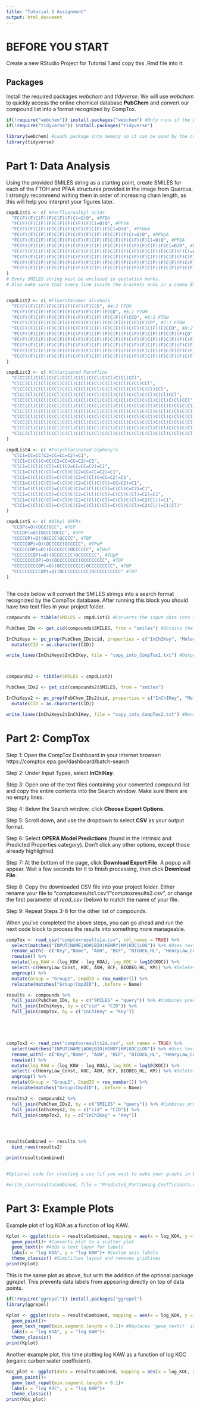 ---
title: "Tutorial 1 Assignment"
output: html_document
---

# BEFORE YOU START

Create a new RStudio Project for Tutorial 1 and copy this .Rmd file into it.

## Packages

Install the required packages *webchem* and *tidyverse*. We will use *webchem* to quickly access the online chemical database **PubChem** and convert our compound list into a format recognized by CompTox.

```{r packages, message = FALSE, error = TRUE}
if(!require("webchem")) install.packages("webchem") #Only runs if the package is not already installed on your device.
if(!require("tidyverse")) install.packages("tidyverse")

library(webchem) #Loads package into memory so it can be used by the code.
library(tidyverse)
```

# Part 1: Data Analysis

Using the provided SMILES string as a starting point, create SMILES for each of the FTOH and PFAA structures provided in the image from Quercus. I strongly recommend writing them in order of increasing chain length, as this will help you interpret your figures later.

```{r}
cmpdList1 <- c( #Perfluoroalkyl acids
  "FC(F)(F)C(F)(F)C(F)(F)C(=O)O", #PFBA
  "FC(F)(F)C(F)(F)C(F)(F)C(F)(F)C(=O)O", #PFPA
  "FC(F)(F)C(F)(F)C(F)(F)C(F)(F)C(F)(F)C(=O)O", #PFHxA
  "FC(F)(F)C(F)(F)C(F)(F)C(F)(F)C(F)(F)C(F)(F)C(=O)O", #PFHpA
  "FC(F)(F)C(F)(F)C(F)(F)C(F)(F)C(F)(F)C(F)(F)C(F)(F)C(=O)O", #PFOA
  "FC(F)(F)C(F)(F)C(F)(F)C(F)(F)C(F)(F)C(F)(F)C(F)(F)C(F)(F)C(=O)O", #PFNA
  "FC(F)(F)C(F)(F)C(F)(F)C(F)(F)C(F)(F)C(F)(F)C(F)(F)C(F)(F)C(F)(F)C(=O)O", #PFDA
  "FC(F)(F)C(F)(F)C(F)(F)C(F)(F)C(F)(F)C(F)(F)C(F)(F)C(F)(F)C(F)(F)C(F)(F)C(=O)O", #PFUA
  "FC(F)(F)C(F)(F)C(F)(F)C(F)(F)C(F)(F)C(F)(F)C(F)(F)C(F)(F)C(F)(F)C(F)(F)C(F)(F)C(=O)O", #PFDoDA
  "FC(F)(F)C(F)(F)C(F)(F)C(F)(F)C(F)(F)C(F)(F)C(F)(F)C(F)(F)C(F)(F)C(F)(F)C(F)(F)C(F)(F)C(=O)O" #PFTrDA
)
# Every SMILES string must be enclosed in quotation marks.
# Also make sure that every line inside the brackets ends in a comma EXCEPT the last one.


cmpdList2 <- c( #Fluorotelomer alcohols
  "FC(F)(F)C(F)(F)C(F)(F)C(F)(F)CCO", #4:2 FTOH
  "FC(F)(F)C(F)(F)C(F)(F)C(F)(F)C(F)(F)CO", #5:1 FTOH
  "FC(F)(F)C(F)(F)C(F)(F)C(F)(F)C(F)(F)C(F)(F)CCO", #6:2 FTOH
  "FC(F)(F)C(F)(F)C(F)(F)C(F)(F)C(F)(F)C(F)(F)C(F)(F)CO", #7:1 FTOH
  "FC(F)(F)C(F)(F)C(F)(F)C(F)(F)C(F)(F)C(F)(F)C(F)(F)C(F)(F)CCO", #8:2 FTOH
  "FC(F)(F)C(F)(F)C(F)(F)C(F)(F)C(F)(F)C(F)(F)C(F)(F)C(F)(F)C(F)(F)CO", #9:1 FTOH
  "FC(F)(F)C(F)(F)C(F)(F)C(F)(F)C(F)(F)C(F)(F)C(F)(F)C(F)(F)C(F)(F)C(F)(F)CCO", #10:2 FTOH
  "FC(F)(F)C(F)(F)C(F)(F)C(F)(F)C(F)(F)C(F)(F)C(F)(F)C(F)(F)C(F)(F)C(F)(F)C(F)(F)CO", #11:1 FTOH
  "FC(F)(F)C(F)(F)C(F)(F)C(F)(F)C(F)(F)C(F)(F)C(F)(F)C(F)(F)C(F)(F)C(F)(F)C(F)(F)C(F)(F)CCO", #12:2 FTOH
  "FC(F)(F)C(F)(F)C(F)(F)C(F)(F)C(F)(F)C(F)(F)C(F)(F)C(F)(F)C(F)(F)C(F)(F)C(F)(F)C(F)(F)C(F)(F)CO" #13:1 FTOH
)

cmpdList3 <- c( #Chlorinated Paraffins
  "ClCC(Cl)C(Cl)C(Cl)C(Cl)C(Cl)C(Cl)C(Cl)C(Cl)CCl",
  "ClCC(Cl)C(Cl)C(Cl)C(Cl)C(Cl)C(Cl)C(Cl)C(Cl)C(Cl)CCl",
  "ClCC(Cl)C(Cl)C(Cl)C(Cl)C(Cl)C(Cl)C(Cl)C(Cl)C(Cl)C(Cl)CCl",
  "ClCC(Cl)C(Cl)C(Cl)C(Cl)C(Cl)C(Cl)C(Cl)C(Cl)C(Cl)C(Cl)C(Cl)CCl",
  "ClCC(Cl)C(Cl)C(Cl)C(Cl)C(Cl)C(Cl)C(Cl)C(Cl)C(Cl)C(Cl)C(Cl)C(Cl)CCl",
  "ClCC(Cl)C(Cl)C(Cl)C(Cl)C(Cl)C(Cl)C(Cl)C(Cl)C(Cl)C(Cl)C(Cl)C(Cl)C(Cl)CCl",
  "ClCC(Cl)C(Cl)C(Cl)C(Cl)C(Cl)C(Cl)C(Cl)C(Cl)C(Cl)C(Cl)C(Cl)C(Cl)C(Cl)C(Cl)CCl",
  "ClCC(Cl)C(Cl)C(Cl)C(Cl)C(Cl)C(Cl)C(Cl)C(Cl)C(Cl)C(Cl)C(Cl)C(Cl)C(Cl)C(Cl)C(Cl)CCl",
  "ClCC(Cl)C(Cl)C(Cl)C(Cl)C(Cl)C(Cl)C(Cl)C(Cl)C(Cl)C(Cl)C(Cl)C(Cl)C(Cl)C(Cl)C(Cl)C(Cl)CCl",
  "ClCC(Cl)C(Cl)C(Cl)C(Cl)C(Cl)C(Cl)C(Cl)C(Cl)C(Cl)C(Cl)C(Cl)C(Cl)C(Cl)C(Cl)C(Cl)C(Cl)C(Cl)CCl",
  "ClCC(Cl)C(Cl)C(Cl)C(Cl)C(Cl)C(Cl)C(Cl)C(Cl)C(Cl)C(Cl)C(Cl)C(Cl)C(Cl)C(Cl)C(Cl)C(Cl)C(Cl)C(Cl)CCl"
)

cmpdList4 <- c( #Polychlorinated biphenyls
  "ClC1=CC=CC(C2=CC=CC=C2)=C1",
  "ClC1=C(Cl)C=CC(C2=CC=CC=C2)=C1",
  "ClC1=C(Cl)C(Cl)=CC(C2=CC=CC=C2)=C1",
  "ClC1=C(Cl)C(Cl)=C(Cl)C(C2=CC=CC=C2)=C1",
  "ClC1=C(Cl)C(Cl)=C(Cl)C(C2=C(Cl)C=CC=C2)=C1",
  "ClC1=C(Cl)C(Cl)=C(Cl)C(C2=C(Cl)C(Cl)=CC=C2)=C1",
  "ClC1=C(Cl)C(Cl)=C(Cl)C(C2=C(Cl)C(Cl)=C(Cl)C=C2)=C1",
  "ClC1=C(Cl)C(Cl)=C(Cl)C(C2=C(Cl)C(Cl)=C(Cl)C(Cl)=C2)=C1",
  "ClC1=C(Cl)C(Cl)=C(Cl)C(C2=C(Cl)C(Cl)=C(Cl)C(Cl)=C2(Cl))=C1",
  "ClC1=C(Cl)C(Cl)=C(Cl)C(C2=C(Cl)C(Cl)=C(Cl)C(Cl)=C2(Cl))=C1(Cl)"
)

cmpdList5 <- c( #Alkyl OPFRs
  "CCOP(=O)(OCC)OCC", #TEP
  "CCCOP(=O)(OCCC)OCCC", #TPP
  "CCCCOP(=O)(OCCCC)OCCCC", #TBP
  "CCCCCOP(=O)(OCCCCC)OCCCCC", #TPeP
  "CCCCCCOP(=O)(OCCCCCC)OCCCCCC", #THxP
  "CCCCCCCOP(=O)(OCCCCCCC)OCCCCCCC", #THpP
  "CCCCCCCCOP(=O)(OCCCCCCCC)OCCCCCCCC", #TOP
  "CCCCCCCCCOP(=O)(OCCCCCCCCC)OCCCCCCCCC", #TNP
  "CCCCCCCCCCOP(=O)(OCCCCCCCCCC)OCCCCCCCCCC" #TDP
)



```


The code below will convert the SMILES strings into a search format recognized by the CompTox database. After running this block you should have two text files in your project folder.

```{r export}
compounds <- tibble(SMILES = cmpdList1) #Converts the input data into a 1-column tibble (tidy table)

PubChem_IDs <- get_cid(compounds$SMILES, from = "smiles") #Obtains the PubChem database IDs for each input compound

InChiKeys <- pc_prop(PubChem_IDs$cid, properties = c("InChIKey", "MolecularFormula")) %>% #Obtains the International Chemical Identifier Key (InChIKey) for each PubChem ID
  mutate(CID = as.character(CID))

write_lines(InChiKeys$InChIKey, file = "copy_into_CompTox1.txt") #Outputs to a tab-delimited text file. Feel free to rename this file.



compounds2 <- tibble(SMILES = cmpdList2) 

PubChem_IDs2 <- get_cid(compounds2$SMILES, from = "smiles") 

InChiKeys2 <- pc_prop(PubChem_IDs2$cid, properties = c("InChIKey", "MolecularFormula")) %>% 
  mutate(CID = as.character(CID))

write_lines(InChiKeys2$InChIKey, file = "copy_into_CompTox2.txt") #Rename this text file if desired.
```


# Part 2: CompTox

Step 1: Open the CompTox Dashboard in your internet browser: https://comptox.epa.gov/dashboard/batch-search

Step 2: Under Input Types, select **InChIKey**.

Step 3: Open one of the text files containing your converted compound list and copy the entire contents into the Search window. Make sure there are no empty lines.

Step 4: Below the Search window, click **Choose Export Options**.

Step 5: Scroll down, and use the dropdown to select **CSV** as your output format.

Step 6: Select **OPERA Model Predictions** (found in the Intrinsic and Predicted Properties category). Don't click any other options, except those already highlighted.

Step 7: At the bottom of the page, click **Download Export File**. A popup will appear. Wait a few seconds for it to finish processing, then click **Download File**.

Step 8: Copy the downloaded CSV file into your project folder. Either rename your file to "comptoxresults1.csv"/"comptoxresults2.csv", or change the first parameter of *read_csv* (below) to match the name of your file.

Step 9: Repeat Steps 3-8 for the other list of compounds.


When you've completed the above steps, you can go ahead and run the next code block to process the results into something more manageable.

```{r import, message = FALSE}
compTox <- read_csv("comptoxresults1a.csv", col_names = TRUE) %>%
  select(matches("INPUT|NAME|AOH|BIO|HENRY|KM|KOC|LOG")) %>% #Uses text matching to keep only the columns we care about
  rename_with(~ c("Key","Name", "AOH", "BCF", "BIODEG_HL", "HenryLaw_Const", "KM", "log_KOA", "KOC", "log_KOW")) %>% #Renames the columns to be a little more readable
  rowwise() %>%
  mutate(log_KAW = (log_KOW - log_KOA), log_KOC = log10(KOC)) %>%
  select(-c(HenryLaw_Const, KOC, AOH, BCF, BIODEG_HL, KM)) %>% #Deletes unwanted columns
  ungroup() %>%
  mutate(Group = "Group1", CmpdID = row_number()) %>% 
  relocate(matches("Group|CmpdID"), .before = Name)

results <- compounds %>%
  full_join(PubChem_IDs, by = c("SMILES" = "query")) %>% #Combines previously created tables by similar columns
  full_join(InChiKeys, by = c("cid" = "CID")) %>%
  full_join(compTox, by = c("InChIKey" = "Key"))





compTox2 <- read_csv("comptoxresults2a.csv", col_names = TRUE) %>%
  select(matches("INPUT|NAME|AOH|BIO|HENRY|KM|KOC|LOG")) %>% #Uses text matching to keep only the columns we care about
  rename_with(~ c("Key","Name", "AOH", "BCF", "BIODEG_HL", "HenryLaw_Const", "KM", "log_KOA", "KOC", "log_KOW")) %>% #Renames the columns to be a little more readable
  rowwise() %>%
  mutate(log_KAW = (log_KOW - log_KOA), log_KOC = log10(KOC)) %>%
  select(-c(HenryLaw_Const, KOC, AOH, BCF, BIODEG_HL, KM)) %>% #Deletes unwanted columns
  ungroup() %>%
  mutate(Group = "Group2", CmpdID = row_number()) %>%
  relocate(matches("Group|CmpdID"), .before = Name)

results2 <- compounds2 %>%
  full_join(PubChem_IDs2, by = c("SMILES" = "query")) %>% #Combines previously created tables by similar columns
  full_join(InChiKeys2, by = c("cid" = "CID")) %>%
  full_join(compTox2, by = c("InChIKey" = "Key"))




resultsCombined <- results %>%
  bind_rows(results2)

print(resultsCombined)


#Optional code for creating a csv (if you want to make your graphs in Excel):

#write_csv(resultsCombined, file = "Predicted_Partioning_Coefficients.csv")
```
# Part 3: Example Plots

Example plot of log KOA as a function of log KAW.

```{r plot1}
Kplot <- ggplot(data = resultsCombined, mapping = aes(x = log_KOA, y = log_KAW, color = Group, label = CmpdID))+ 
  geom_point()+ #Converts plot to a scatter plot
  geom_text()+ #Adds a text layer for labels
  labs(x = "log KOA", y = "log KAW")+ #Custom axis labels
  theme_classic() #Simplifies layout and removes gridlines
print(Kplot)
```


This is the same plot as above, but with the addition of the optional package *ggrepel*. This prevents data labels from appearing directly on top of data points.

```{r fancyplot1}
if(!require("ggrepel")) install.packages("ggrepel")
library(ggrepel)

Kplot <- ggplot(data = resultsCombined, mapping = aes(x = log_KOA, y = log_KAW, color = Group, label = CmpdID))+
  geom_point()+
  geom_text_repel(min.segment.length = 0.1)+ #Replaces 'geom_text()' in the previous code block
  labs(x = "log KOA", y = "log KAW")+
  theme_classic()
print(Kplot)

```

Another example plot, this time plotting log KAW as a function of log KOC (organic carbon:water coefficient).

```{r fancyplot2}

Koc_plot <- ggplot(data = resultsCombined, mapping = aes(x = log_KOC, y = log_KAW, color = Group, label = CmpdID))+
  geom_point()+
  geom_text_repel(min.segment.length = 0.1)+
  labs(x = "log KOC", y = "log KAW")+
  theme_classic()
print(Koc_plot)

```